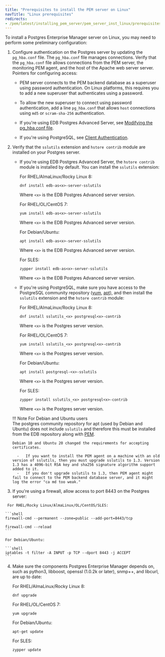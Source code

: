 ```yaml
---
title: "Prerequisites to install the PEM server on Linux"
navTitle: "Linux prerequisites"
redirects:
- /pem/latest/installing_pem_server/pem_server_inst_linux/prerequisites/
---
```


To install a Postgres Enterprise Manager server on Linux, you may need to perform some preliminary configuration:
    
1. Configure authentication on the Postgres server by updating the `pg_hba.conf` file. The `pg_hba.conf` file manages connections. Verify that the `pg_hba.conf` file allows connections from the PEM server, the monitoring PEM agent, and the host of the Apache web server server. Pointers for configuring access:
  
    - PEM server connects to the PEM backend database as a superuser using password authentication. On Linux platforms, this requires you to add a new superuser that authenticates using a password.

    - To allow the new superuser to connect using password authentication, add a line `pg_hba.conf` that allows `host` connections using `md5` or `scram-sha-256` authentication.

    - If you're using EDB Postgres Advanced Server, see [Modifying the pg_hba.conf file](/pem/latest/managing_database_server/#modifying-the-pg_hbaconf-file).

    - If you're using PostgreSQL, see [Client Authentication](https://www.postgresql.org/docs/current/auth-pg-hba-conf.html).

2.  Verify that the `sslutils` extension and `hstore contrib` module are installed on your Postgres server.

    -   If you're using EDB Postgres Advanced Server, the `hstore contrib` module is installed by default. You can install the `sslutils` extension:

        For RHEL/AlmaLinux/Rocky Linux 8:
          
        ```shell
        dnf install edb-as<x>-server-sslutils
        ```

        Where `<x>` is the EDB Postgres Advanced server version.

        For RHEL/OL/CentOS 7:
          
        ```shell
        yum install edb-as<x>-server-sslutils
        ```

        Where `<x>` is the EDB Postgres Advanced server version.

        For Debian/Ubuntu:
          
        ```shell
        apt install edb-as<x>-server-sslutils
        ```

        Where `<x>` is the EDB Postgres Advanced server version.

        For SLES:
          
        ```shell
        zypper install edb-as<x>-server-sslutils
        ```

        Where `<x>` is the EDB Postgres Advanced server version.

    -   If you're using PostgreSQL, make sure you have access to the PostgreSQL community repository ([yum](https://www.postgresql.org/download/linux/redhat/), [apt](https://wiki.postgresql.org/wiki/Apt)), and then install the `sslutils` extension and the `hstore contrib` module: 

        For RHEL/AlmaLinux/Rocky Linux 8:
          
        ```shell
        dnf install sslutils_<x> postgresql<x>-contrib
        ```

        Where `<x>` is the Postgres server version.

        For RHEL/OL/CentOS 7:
          
        ```shell
        yum install sslutils_<x> postgresql<x>-contrib
        ```

        Where `<x>` is the Postgres server version.

        For Debian/Ubuntu:
          
        ```shell
        apt install postgresql-<x>-sslutils
        ```

        Where `<x>` is the Postgres server version.

        For SLES:
          
        ```shell
        zypper install sslutils_<x> postgresql<x>-contrib
        ```

        Where `<x>` is the Postgres server version.

    !!! Note For Debian and Ubuntu users     
        The postgres community repository for apt (used by Debian and Ubuntu) does not include `sslutils` and therefore this must be installed from the EDB repository along with [PEM](/installing_pem_server_using_edb_repository/index.mdx).
          
        Debian 10 and Ubuntu 20 changed the requirements for accepting certificates.

          -   If you want to install the PEM agent on a machine with an old version of sslutils, then you must upgrade sslutils to 1.3. Version 1.3 has a 4096-bit RSA key and sha256 signature algorithm support added to it.
          -   If you don't upgrade sslutils to 1.3, then PEM agent might fail to connect to the PEM backend database server, and it might log the error "ca md too weak."

  3.  If you're using a firewall, allow access to port 8443 on the Postgres server:

     For RHEL/Rocky Linux/AlmaLinux/OL/CentOS/SLES:

    ```shell
    firewall-cmd --permanent --zone=public --add-port=8443/tcp
         
    firewall-cmd --reload
    ```
       
    For Debian/Ubuntu:

    ```shell
    iptables -t filter -A INPUT -p TCP --dport 8443 -j ACCEPT
    ```

4. Make sure the components Postgres Enterprise Manager depends on, such as python3, libboost, openssl (1.0.2k or later), snmp++, and libcurl, are up to date: 

     For RHEL/AlmaLinux/Rocky Linux 8:

     ```shell
     dnf upgrade
     ```

     For RHEL/OL/CentOS 7:
   
     ```shell
    yum upgrade
    ```

    For Debian/Ubuntu:
   
    ```shell
    apt-get update
    ```

    For SLES:
   
    ```shell
    zypper update
    ```
